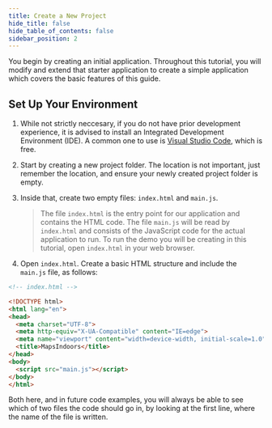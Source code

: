 ```yaml
---
title: Create a New Project
hide_title: false
hide_table_of_contents: false
sidebar_position: 2
---
```


You begin by creating an initial application. Throughout this tutorial, you will modify and extend that starter application to create a simple application which covers the basic features of this guide.

<!-- Environment -->
## Set Up Your Environment

1. While not strictly neccesary, if you do not have prior development experience, it is advised to install an Integrated Development Environment (IDE). A common one to use is [Visual Studio Code](https://code.visualstudio.com/), which is free.
1. Start by creating a new project folder. The location is not important, just remember the location, and ensure your newly created project folder is empty.
1. Inside that, create two empty files: `index.html` and `main.js`.

    > The file `index.html` is the entry point for our application and contains the HTML code. The file `main.js` will be read by `index.html` and consists of the JavaScript code for the actual application to run. To run the demo you will be creating in this tutorial, open `index.html` in your web browser.

1. Open `index.html`. Create a basic HTML structure and include the `main.js` file, as follows:

```html
<!-- index.html -->

<!DOCTYPE html>
<html lang="en">
<head>
  <meta charset="UTF-8">
  <meta http-equiv="X-UA-Compatible" content="IE=edge">
  <meta name="viewport" content="width=device-width, initial-scale=1.0">
  <title>MapsIndoors</title>
</head>
<body>
  <script src="main.js"></script>
</body>
</html>
```

Both here, and in future code examples, you will always be able to see which of two files the code should go in, by looking at the first line, where the name of the file is written.

